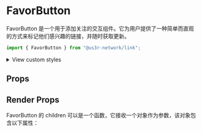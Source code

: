 

<Meta of={FavorButtonStories} />

# FavorButton

FavorButton 是一个用于添加关注的交互组件。它为用户提供了一种简单而直观的方式来标记他们感兴趣的链接，并随时获取更新。

```jsx
import { FavorButton } from "@us3r-network/link";
```

<Canvas />

<p>
  <details>
    <summary>View custom styles</summary>
    <Source code={StyleCode} />
  </details>
</p>

## Props

<Controls />

## Render Props

FavorButton 的 children 可以是一个函数，它接收一个对象作为参数，该对象包含以下属性：
